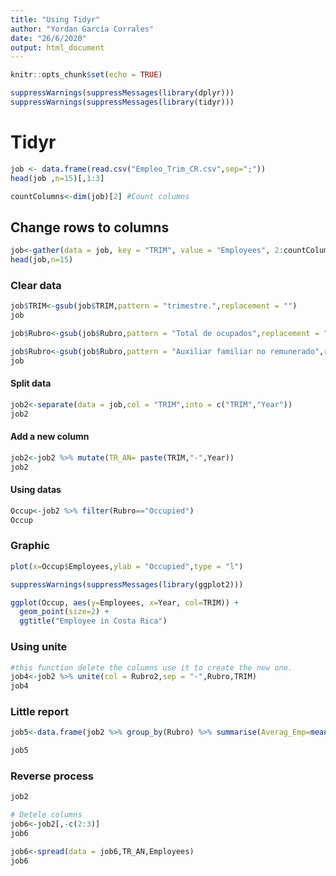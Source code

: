 ---
title: "Using Tidyr"
author: "Yordan García Corrales"
date: "26/6/2020"
output: html_document
---

```{r setup, include=FALSE}
knitr::opts_chunk$set(echo = TRUE)
```


```{r}
suppressWarnings(suppressMessages(library(dplyr)))
suppressWarnings(suppressMessages(library(tidyr)))
```
# Tidyr
```{r}
job <- data.frame(read.csv("Empleo_Trim_CR.csv",sep=";"))
head(job ,n=15)[,1:3]
```

```{r}
countColumns<-dim(job)[2] #Count columns
```
## Change rows to columns
```{r}
job<-gather(data = job, key = "TRIM", value = "Employees", 2:countColumns)
head(job,n=15)
```
### Clear data
```{r}
job$TRIM<-gsub(job$TRIM,pattern = "trimestre.",replacement = "")
job
```

```{r}
job$Rubro<-gsub(job$Rubro,pattern = "Total de ocupados",replacement = "Occupied")

job$Rubro<-gsub(job$Rubro,pattern = "Auxiliar familiar no remunerado",replacement = "Aux. Familiar")
job
```
#### Split data
```{r}
job2<-separate(data = job,col = "TRIM",into = c("TRIM","Year"))
job2
```
#### Add a new column
```{r}
job2<-job2 %>% mutate(TR_AN= paste(TRIM,"-",Year))
job2
```
#### Using datas
```{r}
Occup<-job2 %>% filter(Rubro=="Occupied")
Occup
```

### Graphic
```{r}
plot(x=Occup$Employees,ylab = "Occupied",type = "l")
```
```{r}
suppressWarnings(suppressMessages(library(ggplot2)))

ggplot(Occup, aes(y=Employees, x=Year, col=TRIM)) + 
  geom_point(size=2) + 
  ggtitle("Employee in Costa Rica")
```
### Using unite
```{r}
#this function delete the columns use it to create the new one.
job4<-job2 %>% unite(col = Rubro2,sep = "-",Rubro,TRIM)
job4
```

### Little report
```{r}
job5<-data.frame(job2 %>% group_by(Rubro) %>% summarise(Averag_Emp=mean(Employees)))

job5
```

### Reverse process
```{r}
job2

# Detele columns
job6<-job2[,-c(2:3)]
job6

```

```{r}
job6<-spread(data = job6,TR_AN,Employees)
job6
```

